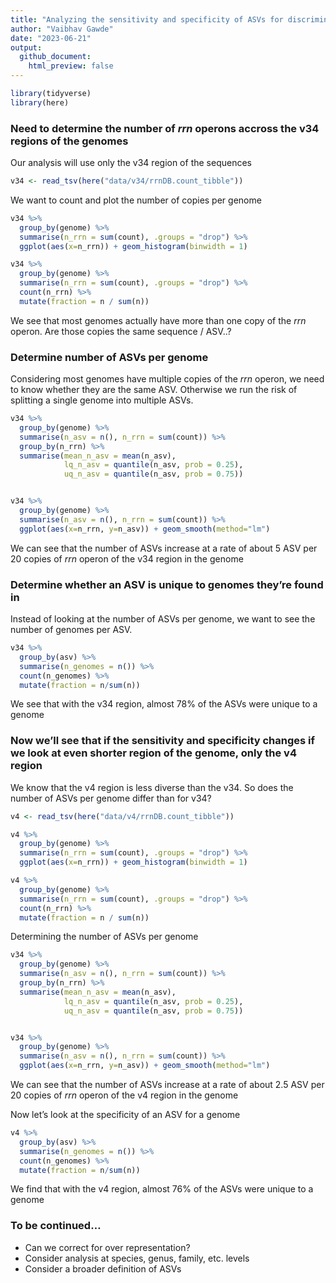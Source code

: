 ```yaml
---
title: "Analyzing the sensitivity and specificity of ASVs for discriminating between genomes"
author: "Vaibhav Gawde"
date: "2023-06-21"
output: 
  github_document:
    html_preview: false
---
```


```r
library(tidyverse)
library(here)
```

### Need to determine the number of *rrn* operons accross the v34 regions of the genomes

Our analysis will use only the v34 region of the sequences 

```r
v34 <- read_tsv(here("data/v34/rrnDB.count_tibble"))
```

We want to count and plot the number of copies per genome

```r
v34 %>% 
  group_by(genome) %>% 
  summarise(n_rrn = sum(count), .groups = "drop") %>% 
  ggplot(aes(x=n_rrn)) + geom_histogram(binwidth = 1)

v34 %>% 
  group_by(genome) %>% 
  summarise(n_rrn = sum(count), .groups = "drop") %>% 
  count(n_rrn) %>% 
  mutate(fraction = n / sum(n))
```
We see that most genomes actually have more than one copy of the *rrn* operon. Are those copies the same sequence / ASV..?

### Determine number of ASVs per genome

Considering most genomes have multiple copies of the *rrn* operon, we need to know whether they are the same ASV. Otherwise we run the risk of splitting a single genome into multiple ASVs.

```r
v34 %>% 
  group_by(genome) %>% 
  summarise(n_asv = n(), n_rrn = sum(count)) %>% 
  group_by(n_rrn) %>% 
  summarise(mean_n_asv = mean(n_asv),
            lq_n_asv = quantile(n_asv, prob = 0.25),
            uq_n_asv = quantile(n_asv, prob = 0.75)) 


v34 %>% 
  group_by(genome) %>% 
  summarise(n_asv = n(), n_rrn = sum(count)) %>% 
  ggplot(aes(x=n_rrn, y=n_asv)) + geom_smooth(method="lm")
```

We can see that the number of ASVs increase at a rate of about 5 ASV per 20 copies of *rrn* operon of the v34 region in the genome

### Determine whether an ASV is unique to genomes they're found in

Instead of looking at the number of ASVs per genome, we want to see the number of genomes per ASV.

```r
v34 %>% 
  group_by(asv) %>% 
  summarise(n_genomes = n()) %>% 
  count(n_genomes) %>% 
  mutate(fraction = n/sum(n))
```
We see that with the v34 region, almost 78% of the ASVs were unique to a genome

### Now we'll see that if the sensitivity and specificity changes if we look at even shorter region of the genome, only the v4 region

We know that the v4 region is less diverse than the v34. So does the number of ASVs per genome differ than for v34? 

```r
v4 <- read_tsv(here("data/v4/rrnDB.count_tibble"))

v4 %>% 
  group_by(genome) %>% 
  summarise(n_rrn = sum(count), .groups = "drop") %>% 
  ggplot(aes(x=n_rrn)) + geom_histogram(binwidth = 1)

v4 %>% 
  group_by(genome) %>% 
  summarise(n_rrn = sum(count), .groups = "drop") %>% 
  count(n_rrn) %>% 
  mutate(fraction = n / sum(n))
```

Determining the number of ASVs per genome 
```r
v34 %>% 
  group_by(genome) %>% 
  summarise(n_asv = n(), n_rrn = sum(count)) %>% 
  group_by(n_rrn) %>% 
  summarise(mean_n_asv = mean(n_asv),
            lq_n_asv = quantile(n_asv, prob = 0.25),
            uq_n_asv = quantile(n_asv, prob = 0.75)) 


v34 %>% 
  group_by(genome) %>% 
  summarise(n_asv = n(), n_rrn = sum(count)) %>% 
  ggplot(aes(x=n_rrn, y=n_asv)) + geom_smooth(method="lm")
```


We can see that the number of ASVs increase at a rate of about 2.5 ASV per 20 copies of *rrn* operon of the v4 region in the genome


Now let's look at the specificity of an ASV for a genome


```r
v4 %>% 
  group_by(asv) %>% 
  summarise(n_genomes = n()) %>% 
  count(n_genomes) %>% 
  mutate(fraction = n/sum(n))
```
We find that with the v4 region, almost 76% of the ASVs were unique to a genome

### To be continued...

* Can we correct for over representation?
* Consider analysis at species, genus, family, etc. levels
* Consider a broader definition of ASVs

